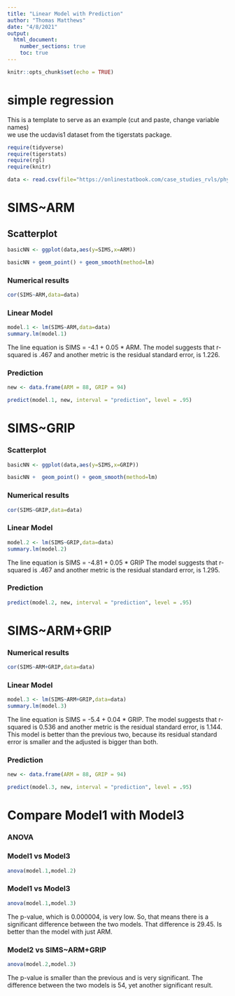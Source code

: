 ```yaml
---
title: "Linear Model with Prediction"
author: "Thomas Matthews"
date: "4/8/2021"
output: 
  html_document:
    number_sections: true
    toc: true
---
```


```r
knitr::opts_chunk$set(echo = TRUE)

```

# simple regression

This is a template to serve as an example (cut and paste, change variable names)  
we use the ucdavis1 dataset from the tigerstats package.

```r
require(tidyverse)
require(tigerstats)
require(rgl)
require(knitr)
```


```r
data <- read.csv(file="https://onlinestatbook.com/case_studies_rvls/physical_strength/data.txt",sep="",header=TRUE)  
```

# SIMS~ARM

## Scatterplot

```r
basicNN <- ggplot(data,aes(y=SIMS,x=ARM))
```

```r
basicNN + geom_point() + geom_smooth(method=lm)
```  

### Numerical results

```r
cor(SIMS~ARM,data=data)
```

### Linear Model
  
```r
model.1 <- lm(SIMS~ARM,data=data)
summary.lm(model.1)
```

The line equation is SIMS = -4.1 + 0.05 * ARM.
The model suggests that r-squared is .467 and another metric is the residual standard error, is 1.226.

### Prediction

```r
new <- data.frame(ARM = 88, GRIP = 94)
```

```r
predict(model.1, new, interval = "prediction", level = .95)
```

# SIMS~GRIP

### Scatterplot

```r
basicNN <- ggplot(data,aes(y=SIMS,x=GRIP))
```

```r
basicNN +  geom_point() + geom_smooth(method=lm)
```

### Numerical results

```r
cor(SIMS~GRIP,data=data)
```

### Linear Model
  
```r
model.2 <- lm(SIMS~GRIP,data=data)
summary.lm(model.2)
```

The line equation is SIMS = -4.81 + 0.05 * GRIP
The model suggests that r-squared is .467 and another metric is the residual standard error, is 1.295.

### Prediction

```r
predict(model.2, new, interval = "prediction", level = .95)
```

# SIMS~ARM+GRIP

### Numerical results

```r
cor(SIMS~ARM+GRIP,data=data)
```

### Linear Model
  
```r
model.3 <- lm(SIMS~ARM+GRIP,data=data)
summary.lm(model.3)
```

The line equation is SIMS = -5.4 + 0.04 * GRIP.
The model suggests that r-squared is 0.536 and another metric is the residual standard error, is 1.144. This model is better than the previous two, because its residual standard error is smaller and the adjusted is bigger than both. 

### Prediction

```r
new <- data.frame(ARM = 88, GRIP = 94)
```

```r
predict(model.3, new, interval = "prediction", level = .95)
```

# Compare Model1 with Model3

### ANOVA

### Model1 vs Model3

```r
anova(model.1,model.2)
```



### Model1 vs Model3

```r
anova(model.1,model.3)
```

The p-value, which is 0.000004, is very low. So, that means there is a significant difference between the two models. That difference is 29.45. Is better than the model with just ARM. 

### Model2 vs SIMS~ARM+GRIP

```r
anova(model.2,model.3)
```

The p-value is smaller than the previous and is very significant. The difference between the two models is 54, yet another significant result. 





